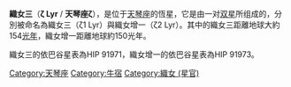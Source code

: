 {{Starbox short |
 name=天琴座 ζ |
 epoch=[[J2000.0|J2000.0]] |
 constell=[[天琴座|天琴座]] |
 星官 =  [[:Category:织女_(星官)|织女]]（[[牛宿|牛宿]]） |
 dist_ly = 154 |
}}

'''織女三'''（'''ζ Lyr''' / '''天琴座ζ'''），是位于[[天琴座|天琴座]]的恆星，它是由一对[[双星|双星]]所组成的，分別被命名為織女三（ζ1 Lyr）與織女增一（ζ2 Lyr）。其中的織女三距離地球大約154[[光年|光年]]，織女增一距離地球約150光年。

織女三的依巴谷星表為HIP 91971，織女增一的依巴谷星表為HIP 91973。

{{star-stub}}
{{Stars of Lyra}}
{{星官|织女|3|4}}

[[Category:天琴座|Category:天琴座]]
[[Category:牛宿|Category:牛宿]]
[[Category:織女_(星官)|Category:織女 (星官)]]